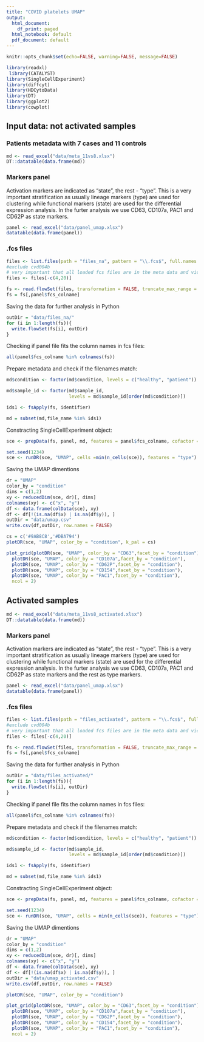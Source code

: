 ```yaml
---
title: "COVID platelets UMAP"
output:
  html_document:
    df_print: paged
  html_notebook: default
  pdf_document: default
---
```


```r
knitr::opts_chunk$set(echo=FALSE, warning=FALSE, message=FALSE)
```

```r
library(readxl)
 library(CATALYST)
library(SingleCellExperiment)
library(diffcyt)
library(HDCytoData)
library(DT)
library(ggplot2)
library(cowplot)


```
## Input data: not activated samples
### Patients metadata with 7 cases and 11 controls
```r
md <- read_excel("data/meta_11vs8.xlsx")
DT::datatable(data.frame(md))
```
### Markers panel
Activation markers are indicated as "state", the rest - "type". This is a very important stratification as usually lineage markers (type) are used for clustering while functional markers (state) are used for the differential expression analysis. In the furter analysis we use CD63, CD107a, PAC1 and CD62P as state markers.

```r
panel <- read_excel("data/panel_umap.xlsx")
datatable(data.frame(panel))
```

### .fcs files

```r

files <- list.files(path = "files_na", pattern = "\\.fcs$", full.names = TRUE)
#exclude cvd004b
# very important that all loaded fcs files are in the meta data and vice versa
files <- files[-c(4,20)]

fs <- read.flowSet(files, transformation = FALSE, truncate_max_range = FALSE)
fs = fs[,panel$fcs_colname]
```

Saving the data for further analysis in Python

```r

outDir = "data/files_na/"
for (i in 1:length(fs)){
  write.flowSet(fs[i], outDir)
}
```



Checking if panel file fits the column names in fcs files:

```r
all(panel$fcs_colname %in% colnames(fs))
```

Prepare metadata and check if the filenames match:

```r
md$condition <- factor(md$condition, levels = c("healthy", "patient"))

md$sample_id <- factor(md$sample_id, 
                       levels = md$sample_id[order(md$condition)])
```


```r
ids1 <- fsApply(fs, identifier)

md = subset(md,file_name %in% ids1)
```

Constracting SingleCellExperiment object: 
```r
sce <- prepData(fs, panel, md, features = panel$fcs_colname, cofactor = 5)
```


```r
set.seed(1234)
sce <- runDR(sce, "UMAP", cells =min(n_cells(sce)), features = "type")
```

Saving the UMAP dimentions 
```r
dr = "UMAP"
color_by = "condition"
dims = c(1,2)
xy <- reducedDim(sce, dr)[, dims]
colnames(xy) <- c("x", "y")
df <- data.frame(colData(sce), xy)
df <- df[!(is.na(df$x) | is.na(df$y)), ]
outDir = "data/umap.csv"
write.csv(df,outDir, row.names = FALSE)

```


```r
cs = c('#9AB8C8','#DBA794')
plotDR(sce, "UMAP", color_by = "condition", k_pal = cs) 


```

```r
plot_grid(plotDR(sce, "UMAP", color_by = "CD63",facet_by = "condition"),
  plotDR(sce, "UMAP", color_by = "CD107a",facet_by = "condition"),
  plotDR(sce, "UMAP", color_by = "CD62P",facet_by = "condition"),
  plotDR(sce, "UMAP", color_by = "CD154",facet_by = "condition"),
  plotDR(sce, "UMAP", color_by = "PAC1",facet_by = "condition"),
  ncol = 2)

```

## Activated samples


```r
md <- read_excel("data/meta_11vs8_activated.xlsx")
DT::datatable(data.frame(md))
```
### Markers panel
Activation markers are indicated as "state", the rest - "type". This is a very important stratification as usually lineage markers (type) are used for clustering while functional markers (state) are used for the differential expression analysis. In the furter analysis we use CD63, CD107a, PAC1 and CD62P as state markers and the rest as type markers.

```r
panel <- read_excel("data/panel_umap.xlsx")
datatable(data.frame(panel))
```

### .fcs files

```r

files <- list.files(path = "files_activated", pattern = "\\.fcs$", full.names = TRUE)
#exclude cvd004b
# very important that all loaded fcs files are in the meta data and vice versa
files <- files[-c(4,20)]

fs <- read.flowSet(files, transformation = FALSE, truncate_max_range = FALSE)
fs = fs[,panel$fcs_colname]
```

Saving the data for further analysis in Python

```r

outDir = "data/files_activated/"
for (i in 1:length(fs)){
  write.flowSet(fs[i], outDir)
}
```

Checking if panel file fits the column names in fcs files:

```r
all(panel$fcs_colname %in% colnames(fs))
```

Prepare metadata and check if the filenames match:

```r
md$condition <- factor(md$condition, levels = c("healthy", "patient"))

md$sample_id <- factor(md$sample_id, 
                       levels = md$sample_id[order(md$condition)])
```


```r
ids1 <- fsApply(fs, identifier)

md = subset(md,file_name %in% ids1)
```

Constracting SingleCellExperiment object: 
```r
sce <- prepData(fs, panel, md, features = panel$fcs_colname, cofactor = 5)

set.seed(1234)
sce <- runDR(sce, "UMAP", cells = min(n_cells(sce)), features = "type")

```
Saving the UMAP dimentions 
```r
dr = "UMAP"
color_by = "condition"
dims = c(1,2)
xy <- reducedDim(sce, dr)[, dims]
colnames(xy) <- c("x", "y")
df <- data.frame(colData(sce), xy)
df <- df[!(is.na(df$x) | is.na(df$y)), ]
outDir = "data/umap_activated.csv"
write.csv(df,outDir, row.names = FALSE)

```
```r
plotDR(sce, "UMAP", color_by = "condition")

```

```r
plot_grid(plotDR(sce, "UMAP", color_by = "CD63",facet_by = "condition"),
  plotDR(sce, "UMAP", color_by = "CD107a",facet_by = "condition"),
  plotDR(sce, "UMAP", color_by = "CD62P",facet_by = "condition"),
  plotDR(sce, "UMAP", color_by = "CD154",facet_by = "condition"),
  plotDR(sce, "UMAP", color_by = "PAC1",facet_by = "condition"),
  ncol = 2)
```

